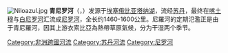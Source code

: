 {{Unreferenced|time=2022-02-26T04:47:10+00:00}}
[[File:Niloazul.jpg|right]]
'''青尼罗河'''（{{lang-am|'''ጥቁር አባይ'''}}，{{lang-ar|'''النيل الأزرق'''}}）发源于[[埃塞俄比亚|埃塞俄比亚]][[塔纳湖|塔纳湖]]，流经[[苏丹|苏丹]]，最终在[[喀土穆|喀土穆]]与[[白尼罗河|白尼罗河]]汇流成[[尼罗河|尼罗河]]，全长约1460-1600公里。尼羅河的定期氾濫正是由于青尼羅河，因其上游衣索比亞為熱帶草原氣候，分为干湿两个季节。

{{Authority control}}
{{Ethiopia-geo-stub}}
{{Sudan-stub}}
{{衣索比亞河流}}
{{DEFAULTSORT:Blue Nile}}
[[Category:非洲跨國河流|Category:非洲跨國河流]]
[[Category:苏丹河流|Category:苏丹河流]]
[[Category:尼罗河|Category:尼罗河]]